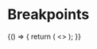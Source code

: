 <!-- palette.mdx -->


# Breakpoints

<Meta title="Designtokens" />

<Canvas>
  <Story
    name="Breakpoints"
    parameters={{
      design: [
        {
          name: 'TODO 908 add figma url',
          type: 'figma',
          url: 'https://www.figma.com/file/nMR5vipCwTyVnq9KRAbhFL/Designsystemet---delte-komponenter?node-id=8%3A25',
        },
      ],
    }}
  >
    {() => {
      return (
        <>
          <TokensList tokenType={'breakpoints'} />
        </>
      );
    }}
  </Story>
</Canvas>
